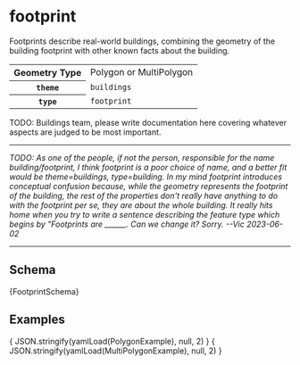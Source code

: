 


# footprint

Footprints describe real-world buildings, combining the geometry of the
building footprint with other known facts about the building.

<table>
  <tr>
    <th>Geometry Type</th>
    <td>Polygon or MultiPolygon</td>
  </tr>
  <tr>
    <th><code>theme</code></th>
    <td><code>buildings</code></td>
  </tr>
  <tr>
    <th><code>type</code></th>
    <td><code>footprint</code></td>
  </tr>
</table>

TODO: Buildings team, please write documentation here covering whatever
      aspects are judged to be most important.

---

*TODO: As one of the people, if not the person, responsible for the name
       building/footprint, I think footprint is a poor choice of name,
       and a better fit would be theme=buildings, type=building. In my
       mind footprint introduces conceptual confusion because, while the
       geometry represents the footprint of the building, the rest of
       the properties don't really have anything to do with the footprint
       per se, they are about the whole building. It really hits home
       when you try to write a sentence describing the feature type
       which begins by "Footprints are ______. Can we change it? Sorry.
       --Vic 2023-06-02*

---

## Schema

<Tabs>
  <TabItem value="browsable" label="Browsable" default>
    <JSONSchemaViewer schema={ yamlLoad(FootprintSchema) } resolverOptions={ generateResolverOptions({remote: true, yamlBasePath: '/buildings'})}/>
  </TabItem>
  <TabItem value="yaml" label="YAML" default>
    <CodeBlock language="jsx">{FootprintSchema}</CodeBlock>
  </TabItem>
</Tabs>

## Examples

<Tabs>
  <TabItem value="1" label="Polygon Building" default>
    <CodeBlock language="json">{ JSON.stringify(yamlLoad(PolygonExample), null, 2) }</CodeBlock>
  </TabItem>

  <TabItem value="2" label="MultiPolygon Building" default>
    <CodeBlock language="json">{ JSON.stringify(yamlLoad(MultiPolygonExample), null, 2) }</CodeBlock>
  </TabItem>

</Tabs>
